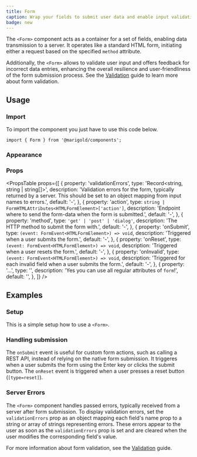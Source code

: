 ```yaml
---
title: Form
caption: Wrap your fields to submit user data and enable input validation.
badge: new
---
```


The `<Form>` component acts as a container for a set of fields, enabling data transmission to a server. It operates like a standard HTML form, initiating either a request based on the specified `method` attribute.

Additionally, the `<Form>` allows to validate user input and offers feedback for incorrect data entries, enhancing the overall resilience and user-friendliness of the form submission process. See the [Validation](/concepts/validation) guide to learn more about form validation.

## Usage

### Import

To import the component you just have to use this code below.

```tsx
import { Form } from '@marigold/components';
```

### Appearance

<AppearanceTable component={title} />

### Props

<PropsTable
  props={[
    {
      property: 'validationErrors',
      type: 'Record<string, string | string[]>',
      description:
        'Validation errors for the form, typically returned by a server. This should be set to an object mapping from input names to errors.',
      default: '-',
    },
    {
      property: 'action',
      type: `string | FormHTMLAttributes<HTMLFormElement>['action']`,
      description:
        'Endpoint where to send the form-data when the form is submitted.',
      default: '-',
    },
    {
      property: 'method',
      type: `'get' | 'post' | 'dialog'`,
      description: 'The HTTP method to submit the form with.',
      default: '-',
    },
    {
      property: 'onSubmit',
      type: `(event: FormEvent<HTMLFormElement>) => void`,
      description: 'Triggered when a user submits the form.',
      default: '-',
    },
    {
      property: 'onReset',
      type: `(event: FormEvent<HTMLFormElement>) => void`,
      description: 'Triggered when a user resets the form.',
      default: '-',
    },
    {
      property: 'onInvalid',
      type: `(event: FormEvent<HTMLFormElement>) => void`,
      description:
        'Triggered for each invalid field when a user submits the form.',
      default: '-',
    },
    {
      property: '...',
      type: '',
      description: 'Yes you can use all regular attributes of `form`!',
      default: '',
    },
  ]}
/>

## Examples

### Setup

This is a simple setup how to use a `<Form>`.

<ComponentDemo file="./form-base.demo.tsx" />

### Handling submission

The `onSubmit` event is useful for custom form actions, such as calling a REST API, instead of relying on the native form submission. It triggeres when a user submits the form using the Enter key or clicks the submit button. The `onReset` event is triggered when a user presses a reset button (`[type=reset]`).

<ComponentDemo file="./form-submission.demo.tsx" />

### Server Errors

The `<Form>` component handles passed errors, typically received from a server after form submission. To display validation errors, set the `validationErrors` prop as an object mapping each field's name prop to a string or array of strings representing errors. These errors appear to the user as soon as the `validationErrors` prop is set and are cleared when the user modifies the corresponding field's value.

<ComponentDemo file="./form-validation-errors.demo.tsx" />

For more information about form validation, see the [Validation](/concepts/validation) guide.
